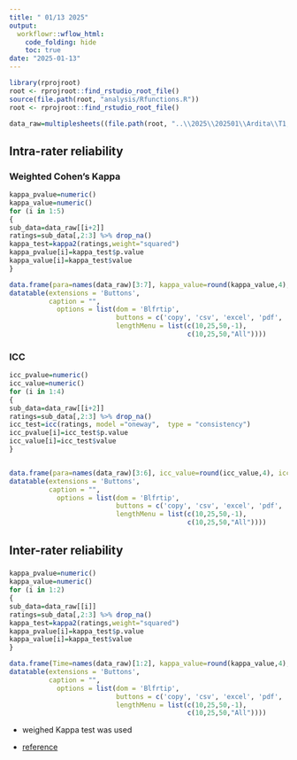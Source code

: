 ```yaml
---
title: " 01/13 2025"
output:
  workflowr::wflow_html:
    code_folding: hide
    toc: true
date: "2025-01-13"
---
```


```r
library(rprojroot)
root <- rprojroot::find_rstudio_root_file()
source(file.path(root, "analysis/Rfunctions.R"))
root <- rprojroot::find_rstudio_root_file()
```



```r
data_raw=multiplesheets((file.path(root, "..\\2025\\202501\\Ardita\\T1, T2, T3, T4, HWCVMS Comparisons copy.xlsx")))
```





## Intra-rater reliability 


### Weighted Cohen’s Kappa


```r

kappa_pvalue=numeric()
kappa_value=numeric()
for (i in 1:5)
{
sub_data=data_raw[[i+2]]
ratings=sub_data[,2:3] %>% drop_na()
kappa_test=kappa2(ratings,weight="squared")
kappa_pvalue[i]=kappa_test$p.value
kappa_value[i]=kappa_test$value
}

data.frame(para=names(data_raw)[3:7], kappa_value=round(kappa_value,4), kappa_pvalue=pvalue_adjust(kappa_pvalue)) %>%
datatable(extensions = 'Buttons',
          caption = "", 
            options = list(dom = 'Blfrtip',
                           buttons = c('copy', 'csv', 'excel', 'pdf', 'print'),
                           lengthMenu = list(c(10,25,50,-1),
                                             c(10,25,50,"All"))))

```


### ICC

```r

icc_pvalue=numeric()
icc_value=numeric()
for (i in 1:4)
{
sub_data=data_raw[[i+2]]
ratings=sub_data[,2:3] %>% drop_na()
icc_test=icc(ratings, model ="oneway",  type = "consistency")
icc_pvalue[i]=icc_test$p.value
icc_value[i]=icc_test$value
}


data.frame(para=names(data_raw)[3:6], icc_value=round(icc_value,4), icc_pvalue=pvalue_adjust(icc_pvalue)) %>%
datatable(extensions = 'Buttons',
          caption = "", 
            options = list(dom = 'Blfrtip',
                           buttons = c('copy', 'csv', 'excel', 'pdf', 'print'),
                           lengthMenu = list(c(10,25,50,-1),
                                             c(10,25,50,"All"))))

```


## Inter-rater reliability 

### 


```r

kappa_pvalue=numeric()
kappa_value=numeric()
for (i in 1:2)
{
sub_data=data_raw[[i]]
ratings=sub_data[,2:3] %>% drop_na()
kappa_test=kappa2(ratings,weight="squared")
kappa_pvalue[i]=kappa_test$p.value
kappa_value[i]=kappa_test$value
}

data.frame(Time=names(data_raw)[1:2], kappa_value=round(kappa_value,4), kappa_pvalue=pvalue_adjust(kappa_pvalue)) %>%
datatable(extensions = 'Buttons',
          caption = "", 
            options = list(dom = 'Blfrtip',
                           buttons = c('copy', 'csv', 'excel', 'pdf', 'print'),
                           lengthMenu = list(c(10,25,50,-1),
                                             c(10,25,50,"All"))))

```



* weighed Kappa test was used 

* [reference](https://www.andywills.info/rminr/irr.html)